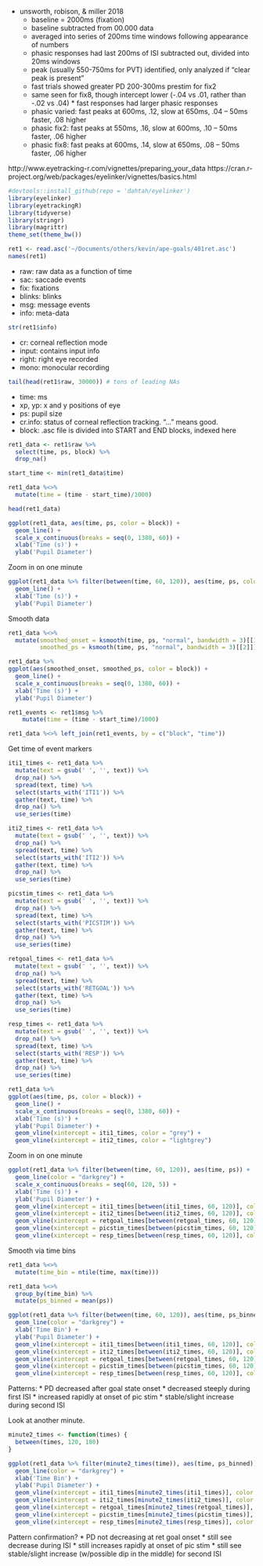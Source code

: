 
* unsworth, robison, & miller 2018
  * baseline = 2000ms (fixation)
  * baseline subtracted from 00.000 data
  * averaged into series of 200ms time windows following appearance of numbers
  * phasic responses had last 200ms of ISI subtracted out, divided into 20ms windows
  * peak (usually 550-750ms for PVT) identified, only analyzed if "clear peak is present"
  * fast trials showed greater PD 200-300ms prestim for fix2
  * same seen for fix8, though intercept lower (-.04 vs .01, rather than -.02 vs .04)   * fast responses had larger phasic responses
  * phasic varied: fast peaks at 600ms, .12, slow at 650ms, .04 -- 50ms faster, .08 higher
  * phasic fix2: fast peaks at 550ms, .16, slow at 600ms, .10 -- 50ms faster, .06 higher
  * phasic fix8: fast peaks at 600ms, .14, slow at 650ms, .08 -- 50ms faster, .06 higher

http://www.eyetracking-r.com/vignettes/preparing_your_data
https://cran.r-project.org/web/packages/eyelinker/vignettes/basics.html

```r
#devtools::install_github(repo = 'dahtah/eyelinker')
library(eyelinker)
library(eyetrackingR)
library(tidyverse)
library(stringr)
library(magrittr)
theme_set(theme_bw())

ret1 <- read.asc('~/Documents/others/kevin/ape-goals/401ret.asc')
names(ret1)
```

* raw: raw data as a function of time
* sac: saccade events
* fix: fixations
* blinks: blinks
* msg: message events
* info: meta-data

```r
str(ret1$info)
```

* cr: corneal reflection mode
* input: contains input info
* right: right eye recorded
* mono: monocular recording

```r
tail(head(ret1$raw, 30000)) # tons of leading NAs
```

* time: ms
* xp, yp: x and y positions of eye
* ps: pupil size
* cr.info: status of corneal reflection tracking. "..." means good.
* block: .asc file is divided into START and END blocks, indexed here

```r
ret1_data <- ret1$raw %>%
  select(time, ps, block) %>%
  drop_na() 

start_time <- min(ret1_data$time)

ret1_data %<>% 
  mutate(time = (time - start_time)/1000)

head(ret1_data)

ggplot(ret1_data, aes(time, ps, color = block)) +
  geom_line() +
  scale_x_continuous(breaks = seq(0, 1380, 60)) +
  xlab('Time (s)') +
  ylab('Pupil Diameter')
```

Zoom in on one minute

```r

ggplot(ret1_data %>% filter(between(time, 60, 120)), aes(time, ps, color = block)) +
  geom_line() +
  xlab('Time (s)') +
  ylab('Pupil Diameter')
```

Smooth data

```r
ret1_data %<>%
  mutate(smoothed_onset = ksmooth(time, ps, "normal", bandwidth = 3)[[1]],
         smoothed_ps = ksmooth(time, ps, "normal", bandwidth = 3)[[2]]) 

ret1_data %>%
ggplot(aes(smoothed_onset, smoothed_ps, color = block)) +
  geom_line() +
  scale_x_continuous(breaks = seq(0, 1380, 60)) +
  xlab('Time (s)') +
  ylab('Pupil Diameter')
```

```r
ret1_events <- ret1$msg %>%
    mutate(time = (time - start_time)/1000)
```

```r
ret1_data %<>% left_join(ret1_events, by = c("block", "time"))
```

Get time of event markers

```r
iti1_times <- ret1_data %>%
  mutate(text = gsub(' ', '', text)) %>%
  drop_na() %>%
  spread(text, time) %>%
  select(starts_with('ITI1')) %>%
  gather(text, time) %>%
  drop_na() %>%
  use_series(time)

iti2_times <- ret1_data %>%
  mutate(text = gsub(' ', '', text)) %>%
  drop_na() %>%
  spread(text, time) %>%
  select(starts_with('ITI2')) %>%
  gather(text, time) %>%
  drop_na() %>%
  use_series(time)

picstim_times <- ret1_data %>%
  mutate(text = gsub(' ', '', text)) %>%
  drop_na() %>%
  spread(text, time) %>%
  select(starts_with('PICSTIM')) %>%
  gather(text, time) %>%
  drop_na() %>%
  use_series(time)

retgoal_times <- ret1_data %>%
  mutate(text = gsub(' ', '', text)) %>%
  drop_na() %>%
  spread(text, time) %>%
  select(starts_with('RETGOAL')) %>%
  gather(text, time) %>%
  drop_na() %>%
  use_series(time)

resp_times <- ret1_data %>%
  mutate(text = gsub(' ', '', text)) %>%
  drop_na() %>%
  spread(text, time) %>%
  select(starts_with('RESP')) %>%
  gather(text, time) %>%
  drop_na() %>%
  use_series(time)
```

```r
ret1_data %>%
ggplot(aes(time, ps, color = block)) +
  geom_line() +
  scale_x_continuous(breaks = seq(0, 1380, 60)) +
  xlab('Time (s)') +
  ylab('Pupil Diameter') +
  geom_vline(xintercept = iti1_times, color = "grey") +
  geom_vline(xintercept = iti2_times, color = "lightgrey") 
```

Zoom in on one minute


```r

ggplot(ret1_data %>% filter(between(time, 60, 120)), aes(time, ps)) +
  geom_line(color = "darkgrey") +
  scale_x_continuous(breaks = seq(60, 120, 5)) +
  xlab('Time (s)') +
  ylab('Pupil Diameter') +
  geom_vline(xintercept = iti1_times[between(iti1_times, 60, 120)], color = "turquoise4", linetype = 2) +
  geom_vline(xintercept = iti2_times[between(iti2_times, 60, 120)], color = "plum4", linetype = 2) +
  geom_vline(xintercept = retgoal_times[between(retgoal_times, 60, 120)], color = "turquoise4") +
  geom_vline(xintercept = picstim_times[between(picstim_times, 60, 120)], color = "plum4") +
  geom_vline(xintercept = resp_times[between(resp_times, 60, 120)], color = "magenta")

```

Smooth via time bins
```r
ret1_data %<>%
  mutate(time_bin = ntile(time, max(time)))

ret1_data %<>%
  group_by(time_bin) %>%
  mutate(ps_binned = mean(ps))
```


```r

ggplot(ret1_data %>% filter(between(time, 60, 120)), aes(time, ps_binned)) +
  geom_line(color = "darkgrey") +
  xlab('Time Bin') +
  ylab('Pupil Diameter') +
  geom_vline(xintercept = iti1_times[between(iti1_times, 60, 120)], color = "turquoise4", linetype = 2) +
  geom_vline(xintercept = iti2_times[between(iti2_times, 60, 120)], color = "plum4", linetype = 2) +
  geom_vline(xintercept = retgoal_times[between(retgoal_times, 60, 120)], color = "turquoise4") +
  geom_vline(xintercept = picstim_times[between(picstim_times, 60, 120)], color = "plum4") +
  geom_vline(xintercept = resp_times[between(resp_times, 60, 120)], color = "magenta")

```

Patterns: 
* PD decreased after goal state onset
* decreased steeply during first ISI
* increased rapidly at onset of pic stim
* stable/slight increase during second ISI

Look at another minute.


```r
minute2_times <- function(times) {
  between(times, 120, 180)
}

ggplot(ret1_data %>% filter(minute2_times(time)), aes(time, ps_binned)) +
  geom_line(color = "darkgrey") +
  xlab('Time Bin') +
  ylab('Pupil Diameter') +
  geom_vline(xintercept = iti1_times[minute2_times(iti1_times)], color = "turquoise4", linetype = 2) +
  geom_vline(xintercept = iti2_times[minute2_times(iti2_times)], color = "plum4", linetype = 2) +
  geom_vline(xintercept = retgoal_times[minute2_times(retgoal_times)], color = "turquoise4") +
  geom_vline(xintercept = picstim_times[minute2_times(picstim_times)], color = "plum4") +
  geom_vline(xintercept = resp_times[minute2_times(resp_times)], color = "magenta")
```


Pattern confirmation?
* PD not decreasing at ret goal onset
* still see decrease during ISI
* still increases rapidly at onset of pic stim
* still see stable/slight increase (w/possible dip in the middle) for second ISI
